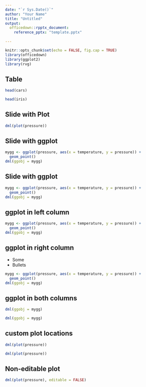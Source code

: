 ```yaml
---
date: "`r Sys.Date()`"
author: "Your Name"
title: "Untitled"
output: 
  officedown::rpptx_document:
    reference_pptx: "template.pptx"
    
---
```


```r
knitr::opts_chunk$set(echo = FALSE, fig.cap = TRUE)
library(officedown)
library(ggplot2)
library(rvg)
```

## Table

```r
head(cars)
```

```r
head(iris)
```

## Slide with Plot

```r
dml(plot(pressure))
```

## Slide with ggplot

```r
mygg <- ggplot(pressure, aes(x = temperature, y = pressure)) +
  geom_point()
dml(ggobj = mygg)
```

## Slide with ggplot

```r
mygg <- ggplot(pressure, aes(x = temperature, y = pressure)) +
  geom_point()
dml(ggobj = mygg)
``` 

## ggplot in left column

```r
mygg <- ggplot(pressure, aes(x = temperature, y = pressure)) +
  geom_point()
dml(ggobj = mygg)
``` 

## ggplot in right column


- Some
- Bullets

```r
mygg <- ggplot(pressure, aes(x = temperature, y = pressure)) +
  geom_point()
dml(ggobj = mygg)
``` 

## ggplot in both columns


```r
dml(ggobj = mygg)
``` 

```r
dml(ggobj = mygg)
``` 


## custom plot locations


```r
dml(plot(pressure))
```

```r
dml(plot(pressure))
```

## Non-editable plot


```r
dml(plot(pressure), editable = FALSE)
```




